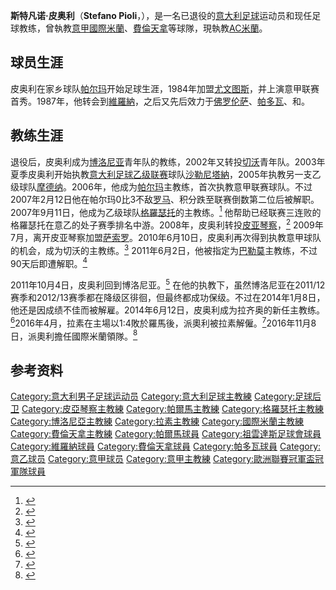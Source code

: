 {{noteTA|G1=football|G2=意甲
|1=zh-hans:斯特凡诺;zh-hk:史提芬奴;zh-tw:斯蒂法諾;
|2=zh:皮奥利;zh-cn:皮奥利;zh-tw:皮奧利;zh-hk:派奧利;zh-mo:彼奧尼;
}}
{{Infobox football biography
 | name                = 斯特凡诺·皮奥利<br>Stefano Pioli
 | birth_date          = {{birth date and age|1965|10|20}}
 | image               =  Stefano Pioli.jpg
 | birth_place          = [[意大利|意大利]][[帕爾馬_(意大利)|帕爾馬]]
 | currentclub          = [[AC米兰|AC米兰]] (主教練)
 | position             = [[后卫_(足球)#中后卫|中后卫]] (已退役)
 | years1   = 1982–1984 | clubs1   = [[帕尔玛足球俱乐部|帕尔玛]] | caps1   = 42 | goals1   = 1
 | years2   = 1984–1987 | clubs2   = [[尤文图斯足球俱乐部|尤文图斯]] | caps2   = 35 | goals2   = 0
 | years3   = 1987–1989 | clubs3   = [[維羅納足球俱樂部|維羅納]] | caps3   = 42 | goals3   = 0
 | years4   = 1989–1995 | clubs4   = [[佛罗伦萨足球俱乐部|佛罗伦萨]] | caps4   = 154 | goals4   = 1
 | years5   = 1995–1996 | clubs5   = [[帕多瓦足球俱乐部|帕多瓦]] | caps5   = 4 | goals5   = 0
 | years6   = 1996–1997 | clubs6   = {{link-en|皮斯托亚人足球俱乐部|U.S. Pistoiese 1921|皮斯托亚人}} | caps6   = 14 | goals6   = 1
 | years7   = 1997–1998 | clubs7   = {{link-en|菲奥伦佐拉足球俱乐部|U.S. Fiorenzuola 1922|菲奥伦佐拉}} | caps7   = 21 | goals7   = 0
 | totalcaps = 312 | totalgoals = 3
 | manageryears1   = 1999–2002 | managerclubs1   = [[博洛尼亚足球俱乐部|博洛尼亚]] (青年队)
 | manageryears2   = 2002–2003 | managerclubs2   = [[切沃维罗纳足球俱乐部|切沃]] (青年队)
 | manageryears3   = 2003–2004 | managerclubs3   = [[沙勒尼塔納足球俱樂部|沙勒尼塔納]]
 | manageryears4   = 2004–2006 | managerclubs4   = [[摩德纳足球俱乐部|摩德纳]]
 | manageryears5   = 2006–2007 | managerclubs5   = [[帕尔玛足球俱乐部|帕尔玛]]
 | manageryears6   = 2007–2008 | managerclubs6   = [[格羅瑟托足球俱樂部|格羅瑟托]]
 | manageryears7   = 2008–2009 | managerclubs7   = [[皮亚琴察足球俱乐部|皮亚琴察]]
 | manageryears8   = 2009–2010 | managerclubs8   = [[萨索罗足球俱乐部|萨索罗]]
 | manageryears9   = 2010–2011 | managerclubs9   = [[切沃维罗纳足球俱乐部|切沃]]
 | manageryears10  = 2011      | managerclubs10   = [[巴勒莫足球俱樂部|巴勒莫]]
 | manageryears11  = 2011–2014 | managerclubs11   = [[博洛尼亚足球俱乐部|博洛尼亚]]
 | manageryears12  = 2014–2016    | managerclubs12   = [[拉齐奥足球俱乐部|拉齐奥]]
 | manageryears13  = 2016–2017    | managerclubs13   = [[國際米蘭|國際米蘭]]
 | manageryears14  = 2017–2019    | managerclubs14   = [[佛罗伦萨足球俱乐部|佛罗伦萨]]
 | manageryears15  = 2019–    | managerclubs15   = [[AC米兰|AC米兰]]
}}
'''斯特凡诺·皮奥利'''（'''Stefano Pioli'''，{{bd|1965年|10月20日|catIdx=Pioli, Stefano}}），是一名已退役的[[意大利|意大利]][[足球|足球]]运动员和现任足球教练，曾執教[[意大利足球甲级联赛|意甲]][[國際米蘭|國際米蘭]]、[[費倫天拿足球會|費倫天拿]]等球隊，現執教[[AC米蘭|AC米蘭]]。

==球员生涯==
皮奥利在家乡球队[[帕尔玛足球俱乐部|帕尔玛]]开始足球生涯，1984年加盟[[尤文图斯足球俱乐部|尤文图斯]]，并上演意甲联赛首秀。1987年，他转会到[[維羅納足球俱樂部|維羅納]]，之后又先后效力于[[佛罗伦萨足球俱乐部|佛罗伦萨]]、[[帕多瓦足球俱乐部|帕多瓦]]、{{link-en|皮斯托亚人足球俱乐部|U.S. Pistoiese 1921|皮斯托亚人}}和{{link-en|菲奥伦佐拉足球俱乐部|U.S. Fiorenzuola 1922|菲奥伦佐拉}}。

==教练生涯==
退役后，皮奥利成为[[博洛尼亚足球俱乐部|博洛尼亚]]青年队的教练，2002年又转投[[切沃维罗纳足球俱乐部|切沃]]青年队。2003年夏季皮奥利开始执教[[意大利足球乙级联赛|意大利足球乙级联赛]]球队[[沙勒尼塔納足球俱樂部|沙勒尼塔納]]，2005年执教另一支乙级球队[[摩德纳足球俱乐部|摩德纳]]。2006年，他成为[[帕尔玛足球俱乐部|帕尔玛]]主教练，首次执教意甲联赛球队。不过2007年2月12日他在帕尔玛0比3不敌[[罗马足球俱乐部|罗马]]、积分跌至联赛倒数第二位后被解职。2007年9月11日，他成为乙级球队[[格羅瑟托足球俱樂部|格羅瑟托]]的主教练。<ref name="pioli_grosseto">{{cite news|title=Calcio: il Grosseto esonera Roselli|url=http://www.toscanatv.com/leggi_news?idnews=NL074138|publisher=Toscana TV|date=2007-09-11|accessdate=2007-09-11|language=it|archive-url=https://web.archive.org/web/20090202181007/http://www.toscanatv.com/leggi_news?idnews=NL074138|archive-date=2009-02-02|dead-url=yes}}</ref> 他帮助已经联赛三连败的格羅瑟托在意乙的处子赛季排名中游。2008年，皮奥利转投[[皮亚琴察足球俱乐部|皮亚琴察]]，<ref name="pioli_piacenza">{{cite news|url=http://www.piacenzacalcio.it/index.php?option=com_content&task=view&id=1864&Itemid=39 |language=it |publisher=Piacenza Calcio |accessdate=2008-06-11 |date=2008-06-11 |title=Stefano Pioli nuovo allenatore del Piacenza |deadurl=yes |archiveurl=https://web.archive.org/web/20080621135311/http://www.piacenzacalcio.it/index.php?option=com_content&task=view&id=1864&Itemid=39 |archivedate=2008-06-21 }}</ref> 2009年7月，离开皮亚琴察加盟[[萨索罗足球俱乐部|萨索罗]]。2010年6月10日，皮奥利再次得到执教意甲球队的机会，成为切沃的主教练。<ref>{{cite news |url=http://www.calciomercato.com/mercato/chievo-ufficiale-pioli-e-il-nuovo-tecnico |publisher=calciomercato.com |language=it |accessdate=2011-10-05 |date=2010-06-10 |title=Chievo, ufficiale: Pioli è il nuovo tecnico |archive-date=2012-06-12 |archive-url=https://web.archive.org/web/20120612231821/http://www.calciomercato.com/mercato/chievo-ufficiale-pioli-e-il-nuovo-tecnico |dead-url=no }}</ref> 2011年6月2日，他被指定为[[巴勒莫足球俱樂部|巴勒莫]]主教练，不过90天后即遭解职。<ref>{{cite web |url=http://www.corrieredellosport.it/serie_a/palermo/2011/08/31-191280/Palermo,+esonerato+Pioli%3A+squadra+affidata+a+Mangia |title=存档副本 |accessdate=2015-05-19 |deadurl=yes |archiveurl=https://web.archive.org/web/20150520090809/http://www.corrieredellosport.it/serie_a/palermo/2011/08/31-191280/Palermo,+esonerato+Pioli%3A+squadra+affidata+a+Mangia |archivedate=2015-05-20 }}</ref>

2011年10月4日，皮奥利回到博洛尼亚。<ref name="Bisoli esonerato, arriva Pioli">{{cite news|url=http://www.bolognatoday.it/sport/allenatore-bologna-pioli-ufficiale.html|title=Bologna, ufficiale: Bisoli esonerato, arriva Pioli|date=4 October 2011|accessdate=5 October 2011|work=BolognaToday|publisher=www.bolognatoday.it|language=it|archive-date=2019-04-28|archive-url=https://web.archive.org/web/20190428045825/http://www.bolognatoday.it/sport/allenatore-bologna-pioli-ufficiale.html|dead-url=no}}</ref> 在他的执教下，虽然博洛尼亚在2011/12赛季和2012/13赛季都在降级区徘徊，但最终都成功保级。不过在2014年1月8日，他还是因成绩不佳而被解雇。2014年6月12日，皮奥利成为拉齐奥的新任主教练。<ref name="pioli_lazio">{{cite news |url=http://www.sslazio.it/news/news/1-news/4673-stefano-pioli-e-il-nuovo-allenatore-della-ss-lazio.html |publisher=SS Lazio |title=Stefano Pioli è il nuovo allenatore della S.S. Lazio |trans_title=Stefano Pioli is the new Lazio head coach |language=it |date=12 June 2014 |accessdate=12 June 2014 |archive-date=2014-06-16 |archive-url=https://web.archive.org/web/20140616025458/http://www.sslazio.it/news/news/1-news/4673-stefano-pioli-e-il-nuovo-allenatore-della-ss-lazio.html |dead-url=no }}</ref>2016年4月，拉素在主場以1:4敗於羅馬後，派奧利被拉素解僱。<ref>{{cite web|url=http://www.football-italia.net/82291/official-lazio-sack-pioli|title=Official: Lazio sack Pioli|publisher=Football Italia|date=3 April 2016|accessdate=3 April 2016|archive-date=2016-10-04|archive-url=https://web.archive.org/web/20161004150459/http://www.football-italia.net/82291/official-lazio-sack-pioli|dead-url=no}}</ref>2016年11月8日，派奧利擔任國際米蘭領隊。<ref>{{cite web|url=http://www.inter.it/en/news/55625/stefano-pioli-appointed-as-head-coach-of-inter|title=Stefano Pioli appointed as head coach of Inter|publisher=inter.it|date=8 November 2016|accessdate=8 November 2016|archive-date=2016-11-09|archive-url=https://web.archive.org/web/20161109083850/http://www.inter.it/en/news/55625/stefano-pioli-appointed-as-head-coach-of-inter|dead-url=yes}}</ref>

==参考资料==
{{reflist|2}}

{{AC米兰球员名单}}

{{DEFAULTSORT:Pioli, Stefano}}
[[Category:意大利男子足球运动员|Category:意大利男子足球运动员]]
[[Category:意大利足球主教練|Category:意大利足球主教練]]
[[Category:足球后卫|Category:足球后卫]]
[[Category:皮亞琴察主教練|Category:皮亞琴察主教練]]
[[Category:帕爾馬主教練|Category:帕爾馬主教練]]
[[Category:格羅瑟托主教練|Category:格羅瑟托主教練]]
[[Category:博洛尼亞主教練|Category:博洛尼亞主教練]]
[[Category:拉素主教練|Category:拉素主教練]]
[[Category:國際米蘭主教練|Category:國際米蘭主教練]]
[[Category:費倫天拿主教練|Category:費倫天拿主教練]]
[[Category:帕爾馬球員|Category:帕爾馬球員]]
[[Category:祖雲達斯足球會球員|Category:祖雲達斯足球會球員]]
[[Category:維羅納球員|Category:維羅納球員]]
[[Category:費倫天拿球員|Category:費倫天拿球員]]
[[Category:帕多瓦球員|Category:帕多瓦球員]]
[[Category:意乙球员|Category:意乙球员]]
[[Category:意甲球员|Category:意甲球员]]
[[Category:意甲主教練|Category:意甲主教練]]
[[Category:歐洲聯賽冠軍盃冠軍隊球員|Category:歐洲聯賽冠軍盃冠軍隊球員]]
